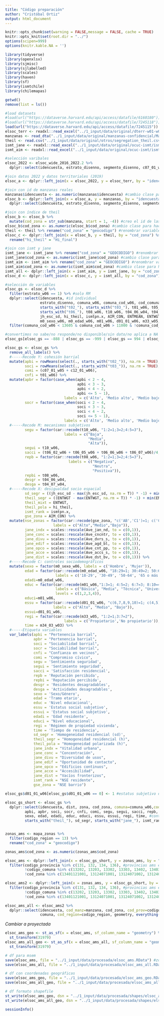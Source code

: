 ```yaml
---
title: "Código preparación"
author: "Cristóbal Ortiz"
output: html_document
---
```


```r
knitr::opts_chunk$set(warning = FALSE,message = FALSE, cache = TRUE)
knitr::opts_knit$set(root.dir = "../")
options(scipen=999)
options(knitr.kable.NA = '')
```

```r
library(tidyverse)
library(openxlsx)
library(sjmisc)
library(sjlabelled)
library(scales)
library(haven)
library(sf)
library(ismtchile)
library(chilemapas)
```

```r
getwd()
remove(list = ls())

#load datasets
#load(url("https://dataverse.harvard.edu/api/access/datafile/6160180")) #ola 5 2021
#load(url("https://dataverse.harvard.edu/api/access/datafile/7245118")) #long 2026-2022
load(url("https://dataverse.harvard.edu/api/access/datafile/7245115")) #wide 2016-2022
elsoc_terr <- readxl::read_excel("../1_input/data/original/dterr-w01-w04/BASE_2019_COD.xlsx")
manzanas <- read_dta("../1_input/data/original/manzanas-confidencial/Manzanas_ELSOC2019_20200707.dta") #manzanas elsoc
theil <- read.csv("../1_input/data/original/otros/segregation_theil.csv") #theil calculado por QR
ismt_jane <- readxl::read_excel("../1_input/data/original/ocuc-ismt/ismt_jane.xlsx") #ismt y jane index calculados por RT/OCUC
ismt_aim <- readxl::read_excel("../1_input/data/original/ocuc-ismt/ismt_aim.xlsx") #gse calculado por RT
```

```r
#selección varibales
elsoc_2022 <- elsoc_wide_2016_2022.2 %>% 
  dplyr::select(idencuesta, estrato_disenno, segmento_disenno, c07_01_w05, m33_w05, m34_03_w03, t04_06_w04, t04_07_w04, ends_with("_w06")) #selecciono de la ola 6 o, en su defecto, de la última ola medida

#join datos 2022 y datos territoriales (2019) 
elsoc_a <- dplyr::left_join(x = elsoc_2022, y = elsoc_terr, by = "idencuesta")

#join con id de manzanas reales
manzanas$idencuesta <- as.numeric(manzanas$idencuesta) #cambio clase para hacer el siguiente join
elsoc_b <- dplyr::left_join(x = elsoc_a, y = manzanas, by = "idencuesta") %>% 
  dplyr::select(idencuesta, estrato_disenno, segmento_disenno, segmento, manzana, cod_comuna, dist, zona, everything()) #reordeno variables vía select

#join con índice de theil
elsoc_b <- elsoc_b %>% 
  mutate(cod_zona = str_sub(manzana, start = 1, -4)) #creo el id de las zonas censales a partir de las manzanas
elsoc_b$cod_zona <- as.numeric(elsoc_b$cod_zona) #cambio clase para hacer el siguiente join
theil <- theil %>% rename("cod_zona" = "geocodigo") #renombrar variable para posterior join
elsoc_c <- dplyr::left_join(x = elsoc_b, y = theil, by = "cod_zona") %>% 
  rename("hi_theil" = "Hi_final")

#join con ismt y jane
ismt_jane <- ismt_jane %>% rename("cod_zona" = "GEOCODIGO") #renombrar variable para posterior join
ismt_jane$cod_zona <- as.numeric(ismt_jane$cod_zona) #cambio clase para hacer el siguiente join
ismt_aim <- ismt_aim %>% rename("cod_zona" = "GEOCODIGO") #renombrar variable para posterior join
ismt_aim$cod_zona <- as.numeric(ismt_aim$cod_zona) #cambio clase para hacer el siguiente join
ismt_all <- dplyr::left_join(x = ismt_aim, y = ismt_jane, by = "cod_zona")
elsoc_d <- dplyr::left_join(x = elsoc_c, y = ismt_all, by = "cod_zona")
```

```r
#selección de variables
elsoc_gs <- elsoc_d %>% 
  filter(estrato_w06 == 1) %>% #solo RM
  dplyr::select(idencuesta, #id individual
                estrato_disenno, comuna_w06, comuna_cod_w06, cod_comuna, dist, zona, cod_zona, segmento_disenno, segmento, manzana,  #id geográficos
                starts_with("t02_"), starts_with("t03_"), t01_w06, t05_w06, c12_01_w06, c07_01_w05, # cohesión barrial
                starts_with("t06_"), t08_w06, t10_w06, t04_06_w04, t04_07_w04, # mecanismos subjetivos 
                jh_esc_sd, hi_theil, ismtpn.x, AIM_CON, ENTMEAN, ENTWGT, starts_with("Ave_"), #desigualdad socioespacial
                m0_sexo_w06, m0_edad_w06, m01_w06, d01_01_w06, m33_w05, m34_03_w03) %>% #controles 
  filter(comuna_cod_w06 < 13605 & comuna_cod_w06 > 11000 & !comuna_cod_w06 %in% c(13602, 13603)) #dejar sólo casos que no se han ido de comunas del gran santiago en la medición de la ola 6

#convertimos no sabe/no responde/no disponible/sin dato/no aplica a NA
elsoc_gs[elsoc_gs == -888 | elsoc_gs == -999 | elsoc_gs == 994 | elsoc_gs == 995 | elsoc_gs == 996 | elsoc_gs == -666 | elsoc_gs == -777] <- NA
```

```r
elsoc_gs <- elsoc_gs %>% 
  remove_all_labels() %>%
  #-----Recode Y: cohesión barrial
  mutate(apbi = rowMeans(select(., starts_with("t02_")), na.rm = TRUE),
         soci = rowMeans(select(., starts_with("t03_")), na.rm = TRUE),
         comi = (c07_01_w05 + c12_01_w06),
         cnfi = t01_w06) %>% 
  mutate(apbr = factor(case_when(apbi < 2 ~ 4, 
                                 apbi < 3 ~ 3,
                                 apbi < 4 ~ 2, 
                                 apbi <= 5 ~ 1),
                           labels = c('Alto', 'Medio alto', 'Medio bajo', 'Bajo')),
         socr = factor(case_when(soci < 2 ~ 4, 
                                 soci < 3 ~ 3,
                                 soci < 4 ~ 2, 
                                 soci <= 5 ~ 1),
                           labels = c('Alto', 'Medio alto', 'Medio bajo', 'Bajo')),
  #-----Recode M: mecanismos subjetivos 
         segu = factor(car::recode(t10_w06, "1:2=1;3=2;4:5=3"),
                           labels = c("Baja",
                                      "Media",
                                      "Alta")),
         segui = t10_w06,
         sacci = (t06_02_w06 + t06_05_w06 + t06_06_w06 + t06_07_w06)/4,
         repb = factor(car::recode(t08_w06, "1:2=1;3=2;4:5=3"),
                             labels = c("Negativa",
                                        "Neutra", 
                                        "Positiva")),
         repbi = t08_w06,
         desgr = t04_06_w04,
         desga = t04_07_w04,
  #-----Recode X: desigualdad socio espacial
         sd_segr = ((jh_esc_sd - max(jh_esc_sd, na.rm = T)) * -1) + min(jh_esc_sd, na.rm = T), #invierto para que mida homogeneidad (sd)
         theil_segr = ((ENTWGT - max(ENTWGT, na.rm = T)) * -1) + min(ENTWGT, na.rm = T), #invierto para que mida homogeneidad (theil)
         theil_mixt = ENTWGT,
         theil_pola = hi_theil, 
         ismt_rank = ismtpn.x,
         gse_zona = AIM_CON) %>% 
  mutate(nse_zonas = factor(car::recode(gse_zona, "c('AB','C1')=1; c('C2','C3')=2; c('D','E')=3"),
                      labels = c("Alto","Medio","Bajo")),
         jane_indx = scales::rescale(Ave_jan_nd, to = c(0,1)),
         jane_conc = scales::rescale(Ave_cncntr, to = c(0,1)),
         jane_divu = scales::rescale(Ave_dvrs_s, to = c(0,1)),
         jane_edif = scales::rescale(Ave_agd_bl, to = c(0,1)),
         jane_opco = scales::rescale(Ave_cnt_pp, to = c(0,1)),
         jane_acce = scales::rescale(Ave_accs_s, to = c(0,1)),
         jane_dist = scales::rescale(Ave_dst_bv, to = c(0,1))) %>% 
  #-----Recode C: controles sociodemográficos
  mutate(sexo = factor(m0_sexo_w06, labels = c('Hombre', 'Mujer')),
         edad = factor(car::recode(m0_edad_w06, "18:29=1; 30:49=2; 50:64=3; 65:150=4"),
                       labels = c('18-29', '30-49', '50-64', '65 o más')),
         edadi=m0_edad_w06,
         educ = factor(car::recode(m01_w06,"1:3=1; 4:5=2; 6:7=3; 8:10=4"),
                       labels = c("Básica", "Media", "Técnica", "Universitaria"),
                       levels = c(1,2,3,4)),
         educi=m01_w06,
         essu = factor(car::recode(d01_01_w06, "c(6,7,8,9,10)=1; c(4,5)=2; c(0,1,2,3)=3"),
                      labels = c("Alto", "Medio", "Bajo")),
         essui=d01_01_w06,
         regi = factor(car::recode(m33_w05, "1:2=1;3:7=2"),
                           labels = c('Propietario','No propietario')),
         time = m34_03_w03) %>% 
  #-----Etiqueta variables
  var_labels(apbi = "Pertenencia barrial",
             apbr = "Pertenencia barrial",
             soci = "Sociabilidad barrial",
             socr = "Sociabilidad barrial",
             cnfi = "Confianza en vecinos",
             comi = "Compromiso cívico",
             segu = 'Sentimiento seguridad',
             segui = 'Sentimiento seguridad',
             sacci = 'Satisfacción residencial',
             repb = 'Reputación percibida',
             repbi = 'Reputación percibida',
             desgr = 'Residentes desagradables',
             desga = 'Actividades desagradables',
             sexo = 'Sexo/Género',
             edad = 'Tramo etario',
             educ = 'Nivel educacional',
             essu = 'Estatus social subjetivo',
             essui = 'Estatus social subjetivo',
             edadi = 'Edad residente',
             educi = "Nivel educacional",
             regi = 'Régimen de propiedad vivienda',
             time = 'Tiempo de residencia',
             sd_segr = 'Homogeneidad residencial (sd)',
             theil_segr = "Homogeneidad residencial (h)",
             theil_pola = "Homogeneidad polarizada (h)",
             jane_indx = "Vitalidad urbana",
             jane_conc = "Concentración",
             jane_divu = "Diversidad de usos",
             jane_edif = "Oportunidad de contacto",
             jane_opco = "Edificios continuos",
             jane_acce = "Accesibilidad",
             jane_dist = "Vacíos fronterizos",
             ismt_rank = "NSE residente",
             gse_zona = "NSE barrio")

elsoc_gs$d01_01_w06[elsoc_gs$d01_01_w06 == 0] <- 1 #estatus subjetivo de 1 a 10 (no de 0 a 10)
```

```r
elsoc_gs_short <- elsoc_gs %>% 
  dplyr::select(idencuesta, dist, zona, cod_zona, comuna=comuna_w06,cod_comuna=comuna_cod_w06, manzana, #ids
         apbi, apbr, soci, socr, cnfi, comi, segu, segui, sacci, repb, repbi, desgr, desga, #cohesión y mecanismos
         sexo, edad, edadi, educ, educi, essu, essui, regi, time, #controles
         starts_with("theil_"), sd_segr, starts_with("jane_"), ismt_rank, gse_zona)   #desigualdad


zonas_ams <- mapa_zonas %>% 
  filter(codigo_region == 13) %>% 
  rename("cod_zona" = "geocodigo")

zonas_ams$cod_zona <- as.numeric(zonas_ams$cod_zona)

elsoc_ams <- dplyr::left_join(x = elsoc_gs_short, y = zonas_ams, by = "cod_zona") %>% #sólo zonas con datos elsoc
  filter(codigo_provincia %in% c(131, 132, 134, 136), #provincias ams excepto chacabuco
         !codigo_comuna %in% c(13202, 13203, 13302, 13303, 13402, 13403, 13404, 13601, 13602, 13603, 13605), #quitar comunas fuera del ams
         !cod_zona %in% c(13401121001, 13124071001, 13124071002, 13124071004, 13124071005, 13124081001, 13124071003, 13119131001)) #quitar zonas fuera de la mancha urbana

elsoc_ams2 <- dplyr::left_join(x = zonas_ams, y = elsoc_gs_short, by = "cod_zona") %>% #todas las zonas del ams
  filter(codigo_provincia %in% c(131, 132, 134, 136), #provincias ams excepto chacabuco
         !codigo_comuna %in% c(13202, 13203, 13302, 13303, 13402, 13403, 13404, 13601, 13602, 13603, 13605), #quitar comunas fuera del ams
         !cod_zona %in% c(13401121001, 13124071001, 13124071002, 13124071004, 13124071005, 13124081001, 13124071003, 13119131001)) #quitar zonas fuera de la mancha urbana

elsoc_ams_all <- elsoc_ams2 %>% 
  dplyr::select(idencuesta, cod_manz=manzana, cod_zona, cod_prov=codigo_provincia, cod_comuna, 
                comuna, cod_region=codigo_region, geometry, everything())
```

*Cambiar a proyectada*
```r
elsoc_ams_geo <- st_as_sf(x = elsoc_ams, sf_column_name = "geometry") %>% 
  st_transform(31979)
elsoc_ams_all_geo <- st_as_sf(x = elsoc_ams_all, sf_column_name = "geometry") %>% 
  st_transform(31979)
```


```r
# df para msem 
save(elsoc_ams, file = "../1_input/data/procesada/elsoc_ams.RData") #zonas elsoc
save(elsoc_ams_all, file = "../1_input/data/procesada/elsoc_ams_all.RData") #zonas ams

# df con coordenadas geográficas
save(elsoc_ams_geo, file = "../1_input/data/procesada/elsoc_ams_geo.RData") #zonas elsoc
save(elsoc_ams_all_geo, file = "../1_input/data/procesada/elsoc_ams_all_geo.RData") #zonas ams

# df formato shapefile 
st_write(elsoc_ams_geo, dsn = "../1_input/data/procesada/shapes/elsoc_ams_geo.shp", delete_layer = TRUE) #zonas elsoc
st_write(elsoc_ams_all_geo, dsn = "../1_input/data/procesada/shapes/elsoc_ams_all_geo.shp", delete_layer = TRUE) #zonas ams
```

```r
sessionInfo()
```

